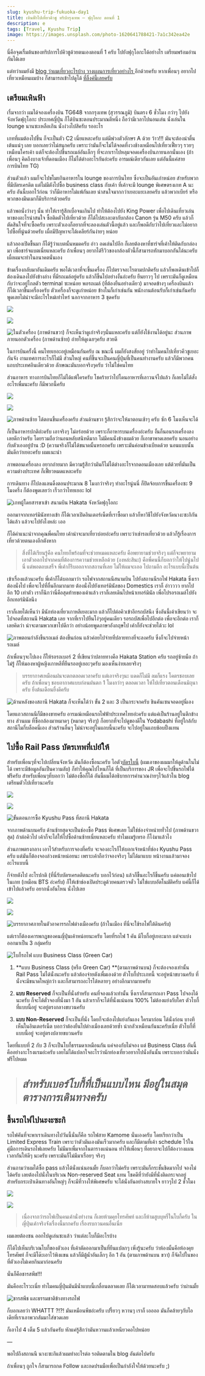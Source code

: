 ```yaml
---
slug: kyushu-trip-fukuoka-day1
title: เหินฟ้าไปเที่ยวคิวชู ทริปกรุงเทพ — ฟุกุโอกะ ตอนที่ 1
description: e
tags: [Travel, Kyushu Trip]
image: https://images.unsplash.com/photo-1620641788421-7a1c342ea42e
---
```



<OptimizedImage src="ad596a4c522fbf861b6d872293c5aedd_eh06dm" />

นี่คือจุดเรื่มต้นของทริปการไปคิวชูด้วยตนเองตอนที่ 1 ครับ ไปยังฟุกุโอกะได้อย่างไร
เตรียมพร้อมอ่านกันได้เลย

แต่ทว่าผมยังมี [blog ว่าผมเที่ยวอะไรบ้าง วางแผนการเที่ยวอย่างไร ](https://medium.com/@son9912/รีวิว-เที่ยวเกาะคิวชูคนเดียว-ละเอียดเว่อร์-47bba7bd7980)อีกด้วยครับ หากเพื่อนๆ อยากไปเที่ยวเหมือนผมบ้าง ก็สามารถเข้าไปดูได้ [ที่ลิ้งค์นี้เลยครับ](https://medium.com/@son9912/รีวิว-เที่ยวเกาะคิวชูคนเดียว-ละเอียดเว่อร์-47bba7bd7980)

<!--truncate-->

## เตรียมเหินฟ้า

เรื่มจากว่า ผมได้จองเครื่องบิน TG648 จากกรุงเทพ (สุวรรณภูมิ) บินตรง 6 ชั่วโมง กว่าๆ ไปยังจังหวัดฟุกุโอกะ ประเทศญี่ปุ่น
ก็ได้บินซะตอนประมาณตีหนึ่ง ถือว่ามีเวลาไปนอนเล่น นั่งเล่นใน lounge นานซะเหลือเกิน นั่งง่วงไปสิครับ รออะไร

เกทที่ผมต้องไปขึ้น ก็จะเป็นตัว C2 เนี่ยแหละครับ แต่มีพ่วงตัวอักษร A ด้วย ว้าว!!! มันจะต้องน่าตื่นเต้นแน่ๆ เลย บอกเลยว่าไม่สนุกครับ
เพราะว่ามันก็จะไม่ได้จอดที่งวงช้างเหมือนไปเที่ยวเฟี้ยวๆ รวยๆ เหมือนใครเค้า แต่ก็จะต้องไปขึ้นรถเมล์อันเล็กๆ ที่จะภาเราไปหลุมจอดเครื่องบินภายนอกนั่นเอง (ถ้าเพื่อนๆ คิดถึงบางเจ้าที่ดอนเมือง ก็ไม่ได้ต่างอะไรกันอ่ะครับ อารมณ์เดียวกันเลย แต่อันนี้แค่สายการบินไทย TG)

<OptimizedImage
    src="92aa7eeba8a5c3cfb8e210dcc5179c30"
    alt="หน้าเกท C2A ตัวเกทก็ต้องลงไป 1 ชั้น ไปรอของจริงครับ"
/>

ส่วนตัวแล้ว ผมก็จะไปขโมยกินอาหารใน lounge ของการบินไทย ซึ่งจะเป็นอันเก่าหน่อย สำหรับพวกที่มีบัตรเครดิต แต่ไม่มีตังไปซื้อ business class กับเค้า ที่เค้าจะมี lounge พิเศษตรงเกท A นะครับ อันนี้บอกไว้ก่อน ว่าก็มีอาหารไม่แพ้กันเลย น่าสนใจมากกว่าเยอะแยะเลยครับ แล้วพวกเบียร์ หรือพวกของมึนเมาก็มีบริการด้วยครับ

<Gallery>
    <OptimizedImage
        src="8026256568efed98676076c53f4e482d_yrmg6f"
        alt="ภาพส่วนหนึ่งของอาหารใน lounge ครับ"
    />
    <OptimizedImage
        src="c31280a4b7645e77194c57a01e0c1da2_ft0ifl"
        alt="และนี่ก็เป็นเครื่องดื่มฟรีเฉพาะลูกค้าเลาวนจ์การบินไทยครับ"
    />
</Gallery>

<Gallery>
    <OptimizedImage src="3f6251ab3640ff0e847689cac39eda39_oapmuz" />
    <OptimizedImage
        src="eadd9549185641394daca667815dedea_wsxfab"
        alt="อันนี้เป็นภายใน lounge สังเกตดีๆ ก็คือหน้าเกท C2A ที่ผมจะไปขึ้นเนี่ยแหละ"
    />
</Gallery>

แล้วพอนั่งว่างๆ นั้น ทำให้เรารู้สึกเบื่อจนเกินไป ทำให้ต้องไปยัง King Power เพื่อไปเดินเที่ยวเล่น หาของอะไรน่าสนใจ ซื้อติดตัวไปเที่ยวด้วย ก็ได้ไปสะเอะตากับกล้อง Canon รุ่น M50 ครับ แล้วก็ตัดสินใจที่จะซื้อครับ เพราะตัวเองก็อยากที่จะลองเล่นตัวนี้อยู่แล้ว และก็พอดีกับว่าไปเที่ยวและไม่อยากไปซื้อที่นู่นด้วยครับ เผื่อมีปัญหาจะได้เคลียร์กันง่ายๆ หน่อย

<Gallery>
    <OptimizedImage src="2b096b1dabb87015c22f9d6736b7044a_c37hfn" />
    <OptimizedImage src="8cfbe31c5a40fc200a9bab927150f992_lkwbk3" />
    <OptimizedImage src="f823775cd20a1b18b49170ee187c539c_knuclq" />
</Gallery>

แล้วลองเปิดขื้นมา ก็ได้รู้ว่าแบตนั้นหมดครับ อ่าว อดเล่นไปอีก ก็เลยต้องหาที่ชาร์จที่เค้าให้ติดกับกล่องมา เพื่อชาร์จแบตเนี่ยแหละครับ ถ้าเพื่อนๆ อยากได้รีวิวของกล้องตัวนี้ก็สามารถทักมาบอกกันได้นะครับ เผื่อผมจะทำในอนาคตนั่นเอง

ข้ามเรื่องกลับมาอันเดิมครับ พอได้เวลาที่จะขึ้นเครื่อง ก็ไปตรวจอะไรตามปกติครับ แล้วก็พอเดินเข้าไปก็ต้องเดินลงไปยังข้างล่าง ที่มีรถเมล์อยู่ครับ แล้วก็ขึ้นไปอย่างงั้นอ่ะครับ ยืนยาวๆ ไป เพราะมันก็ดูเหมือนกับว่าจะอยู่ไกลตัว terminal ซะหน่อย พอรถเมล์ (ที่ต้องยืนอย่างเดียว) มาจอดข้างๆ เครื่องบินแล้ว ก็ได้เวลาขึ้นเครื่องครับ ตัวเครื่องก็จะดูเก่าหน่อย ข้างในก็เก่าเช่นกัน พนักงานต้อนรับก็เก่าเช่นกันครับ พูดเลยไม่น่าจะมีอะไรใหม่เท่าไหร่ นอกจากอาหาร 3 ชุดครับ

<OptimizedImage src="" />
<OptimizedImage src="" />

![](https://cdn-images-1.medium.com/max/12000/1*0LQTkFEw6Qe6Fd9adZZ8SA.jpeg)

![](https://cdn-images-1.medium.com/max/12000/1*NNkRo5GzLivluZrpk1foaw.png)

![ในตัวเครื่อง (ภาพด้านขวา) ก็จะเห็นว่าดูเก่าจริงๆนั่นแหละครับ แต่ก็ยังใช้งานได้อยู่นะ ส่วนภาพภายนอกตัวเครื่อง (ภาพด้านซ้าย) ถ่ายให้ดูเฉยๆครับ สวยดี](https://cdn-images-1.medium.com/max/9216/1*LVyNnSQzjuANFsGiuv5Vog.jpeg)

ในการบินครั้งนี้ คนไทยเยอะอยู่เหมือนกันครับ ณ ขณะนี้ ผมก็ยังสงสัยอยู่ ว่าทำไมคนไปเที่ยวคีวชูเยอะกันจัง งานเทศการอะไรก็ไม่มี ส่วนใหญ่ คนที่ขึ้นจะเป็นคนญี่ปุ่นที่เป็นคนทำงานครับ แล้วก็มีพวกคนแถบประเทศอินเดียวด้วย ลักษณะมันบอกจริงๆครับ ว่าไม่ใช่คนไทย

ส่วนอาหาร ทางการบินไทยก็ไม่ได้แพ้ใครครับ โชคร้ายว่าไปโดนอาหารที่เลาวนจ์ไปแล้ว ก็เลยไม่ได้สั่งอะไรเพื่มนะครับ ก็มีพวกนี้ครับ

<OptimizedImage src="" />

<OptimizedImage src="" />

![](https://cdn-images-1.medium.com/max/5952/1*d6-6Qms2zFH9Y6OL3t_GlQ.jpeg)

![](https://cdn-images-1.medium.com/max/5952/1*aXA9S8CafZ0DFo0ubaiDfg.jpeg)

<OptimizedImage src="" />

![ภาพด้านซ้าย ได้ตอนขึ้นเครื่องครับ ส่วนด้านขวา รู้สึกว่าจะให้มาตอนเช้าๆ ครับ ซัก
6 โมงเห็นจะได้](https://cdn-images-1.medium.com/max/3200/1*1rAMn38niN_K65V5825jVA.png)

ก็เป็นอาหารปกติอ่ะครับ เอาจริงๆ ไม่อร่อยด้วย เพราะก็อาหารบนเครื่องอ่ะครับ งั้นก็นอนรอเครื่องลงเลยดีกว่าครับ โดยรวมถือว่านอนหลับสนิทดีมาก ไม่มีคนนั่งข้างผมด้วย ก็เอาขาพาดเลยครับ นอนอย่างกับตัวเองอยู่บ้่าน :D (ความจริงก็ไม่ได้ขนาดนั้นหรอกครับ เพราะมันค่อนข้างเบียดด้วย นอนแบบนั้นมันดีกว่าเยอะครับ ผมแนะนำ

ภาพตอนเครื่องลง อยากถ่ายมาก มีความรู้สึกว่ามันก็ไม่ได้ต่างอะไรจากดอนเมืองเลย แต้ด้วยที่มันเป็นความต่างประเทศ ก็เฟี้ยวหมดแหละครับ

การเดินทาง ก็ไปลงแลนดิ้งตอนประมาณ 8 โมงกว่าจริงๆ ทำอะไรนู่นนี่ ก็ปิดจ้อบการขื้นเครื่องซะ 9 โมงครึ่ง ก็ต้องพูดเลยว่า เร็วกว่าไทยเยอะ lol

<OptimizedImage src="" />

![เกทผู้โดยสารขาเข้า สนามบิน Hakata จังหวัดฟุกุโอกะ](https://cdn-images-1.medium.com/max/5952/1*seD7krsr84sWcV3PCXTHAw.jpeg)

ออกมาจากเทอร์มินัลทางเข้า ก็ได้เวลาเปิดอินเตอร์เน็ตที่เราซื้อมา แล้วก็หาวิธีไปยังจังหวัดนางะซะกิกันได้แล้ว แล้วจะไปยังไงหล่ะ เออ

ก็ได้คำแนะนำจากคุณพี่คนไทย เค้าน่าจะมาเที่ยวบ่อยอ่ะครับ เพราะว่าเช่ารถเที่ยวด้วย แล้วก็รู้เรื่องการเที่ยวด้วยตนเองอีกตังหาก

> สึ่งที่ได้เรียนรู้คือ คนไทยก็พร้อมที่จะช่วยหมดแหละครับ คือพยายามช่วยจริงๆ แต่ก็จะพยายามเอาตัวออกไปจากคนที่ต้องการความช่วยเหลือด้วย (งงหล่ะสินะ) คือพี่คนนี้ก็บอกว่าให้ไปนู่นไปนี่ แต่พอตอบเสร็จ พี่เค้าก็รีบออกจากสถานที่เลย ไม่ให้ผมจะเออ ไปถามอีก อะไรแบบนี้เป็นต้น

เข้าเรื่องแล้วนะครับ พี่เค้าก็ได้บอกมาว่า รถไฟจากสถานนีสนามบิน ไปยังสถานนีรถไฟ Hakata ซึ่งเราต้องนั่งไป เพื่อจะไปที่อื่นอีกมากมาย ต้องนั่งไปยังเทอร์มินัลของ Domestics เราก็ อ่าวววว ยากไปอีก 10 เท่าตัว เราก็นึกว่านี่คือสุดท้ายของเค้าแล้ว เราก็เลยเดินไปหน้าเทอร์มินัล เพื่อไปรอรถเมล์ไปยังอีกเทอร์มินัลนึง

เราก็เลยได้เห็นว่า มีนักท่องเที่ยวเกาหลีเยอะมาก แล้วก็ไปต่อคิวเข้าอีกรถบัสนึง ซึ่งอันนี้เค้าเขียนว่า จะไปจอดที่สถานนี Hakata เลย จากที่เราไปยืนโง่ๆอยู่คนเดียว รอรถบัสเพื่อไปอีกต่อ เพื่อจะอีกต่อ เราก็เลยคิดว่า น่าจะตามพวกเขาไปดีกว่า อย่างน้อยพูดภาษาอังกฤษไป เค้าก็ยังจะช่วยได้วะ lol

![ภาพตอนกำลังขึ้นรถเมล์ ต้องขึ้นก่อน แล้วค่อยไปจ่ายที่ปลายทางที่จะลงครับ ซึ่งก็จะไปจ่ายหน้ารถเมล์](https://cdn-images-1.medium.com/max/5952/1*DKEjJdf-yCuoO5nQYV0sKw.jpeg)

ถ้าเพื่อนๆจะไปเอง ก็ให้รอรถเบอร์ 2 ที่เขียนว่าปลายทางคือ Hakata Station ครับ รถอยู่ซ้ายมือ ถ้าไม่รู้ ก็ให้มองหาผู้หญิงเกาหลีที่ยืนรออยู่เยอะๆครับ มองเห็นง่ายเลยจริงๆ

> บรรยากาศเหมือนฝนจะตกตลอดเวลาครับ แต่เอาจริงๆนะ แดดก็ไม่มี ลมก็แรง โคตรชอบเลยครับ ถ้าเพื่อนๆ ชอบอากาศแบบก่อนฝนตก 1 โมงกว่าๆ ตลอดเวลา ให้ไปเที่ยวตอนเดือนมิถุนาครับ ยึ่งต้นเดือนยื่งดีครับ

![ด้านหลังของสถานี Hakata ก็จะเห็นได้ว่า ขั้น 2 และ 3 เป็นกระจกครับ ชินคันเซนจอดอยู่นี่เอง](https://cdn-images-1.medium.com/max/9216/1*n4pwFMbVmf9flAvRQD6X_g.jpeg)

โดยแถวสถานนีก็มีของขายครับ อารมณ์เหมือนรถไฟฟ้าประเทศไทยอ่ะครับ แต่แค่เป็นร้านอยู่ในตึกข้างทาง ส่วนผม ที่ซื้อกล้องมาหมาดๆ (หมาดๆ จริงๆ) ก็อยากที่จะไปดูของดีใน Yodabashi ที่อยู่ใกล้กับสถานีไมกี่บล็อคนี่เอง ส่วนร้านอื่นๆ ไม่น่าจะอยู่ในแถบนี้นะครับ จะไปอยู่ในแถบช้อบปิ้งแทน

## ไปซื้อ Rail Pass บัตรเทพที่เปย์ให้

สำหรับเพื่อนๆที่จะไปเปลี่ยนจังหวัด มันก็ต้องซื้อนะครับ ไอตัว[บัตรใบนี้](https://www.japan-guide.com/e/e2361_05.html) (ผมเอาของผมมาให้ดูด้านในไม่ได้ เพราะมีข้อมูลอันเป็นความลับ) ก็ทำให้คุณไปไหนก็ได้ ที่เป็นบริการของ JR เพื่อจะไปขึ้นรถไฟได้ฟรีครับ สำหรับเพื่อนๆที่บอกว่า ไม่ต้องซื้อก็ได้ อันนี้ผมได้อธิบายการคำนวณง่ายๆไว้แล้วใน blog เตรียมตัวไปเที่ยวนะครับ

<OptimizedImage src="" />

<OptimizedImage src="" />

![](https://cdn-images-1.medium.com/max/9216/1*Ns58-F4RVpNgqgmeV_hF0w.jpeg)

![](https://cdn-images-1.medium.com/max/9216/1*j9GbQgvdzuTGeHLOpqqT4g.jpeg)

<OptimizedImage src="" />

![ขั้นตอนการซื้อ Kyushu Pass ที่สถานี Hakata](https://cdn-images-1.medium.com/max/9216/1*pOlN-zg7jS4LQs7dRXUFgw.jpeg)

จากภาพด้านบนครับ ด้านซ้ายสุดจะเป็นช่องซื้อ Pass พิเศษเลย ไม่ใช่ช่องจำหน่ายทั่วไป (ภาพด้านขวาสุด) ถ้าต่อคิวไป เค้าก็จะไล่ให้ไปซื้อด้านซ้ายเนี่ยแหละครับ ทำไมผมรู้เหรอ ก็โง่มาแล้วไง

ส่วนภาพตรงกลาง เอาไว้สำหรับการจองที่ครับ จะจองอะไรก็ให้บอกเจ้าหน้าที่ช่อง Kyushu Pass ครับ แต่มันก็ต้องจองล่วงหน้าหน่อยนะ เพราะเค้าถือว่าจองจริงๆ ไม่ได้มาแบบ หน้างานแล้วมาจอง อะไรแบบนี้

ก็จ่ายตังไป อะไรปกติ (ที่นี่รับบัตรเครดติตนะครับ บอกไว้ก่อน) แล้วก็ขื้นอะไรก็ขึ้นครับ แค่ตอนเข้าไปในเกท (เหมือน BTS อ่ะครับ) ก็ให้เข้าช่องเปิดประดูด้วยคนตรวจตั๋ว ไม่ใช่แบบอัตโนมัติครับ แค่นี้ก็ได้เข้าไปแล้วครับ อยากนั่งอันไหน นั่งไปเลย

![](https://cdn-images-1.medium.com/max/9216/1*GJ3B13-Kz1EjuZ2KBYbXIA.jpeg)

![](https://cdn-images-1.medium.com/max/9216/1*pv6vuaI6I0aO-fDoGk98yQ.jpeg)

![บรรยากาศภายในตัวอาคารรถไฟต่างเมืองครับ (ถ้าในเมือง ที่นี่จะใช้รถไฟใต้ดินครับ)](https://cdn-images-1.medium.com/max/9216/1*haAr24mdGIXLoGaToAF82A.jpeg)

แต่เราก็ต้องเคารพกฎของคนญี่ปุ่นเค้าหน่อยนะครับ โดยที่รถไฟ 1 คัน มีโบกี้อยู่เยอะมาก แต่จะแบ่งออกมาเป็น 3 กลุ่มครับ

![โบกี้รถไฟ แบบ Business Class (Green Car)](https://cdn-images-1.medium.com/max/9216/1*B3MUbuhaQ-MSpDE-PXuqqg.jpeg)

1.  **แบบ Business Class (หรือ Green Car) **(ตามภาพด้านบน) ก็จะต้องจองเท่านั้น Rail Pass ไม่ได้นั่งนะครับ แล้วต้องจ่ายตังเพื่มเองด้วย ตัวโบกี้ประเภทนี้ จะอยู่หน้าขบวนครับ ที่นั่งจะมีขนาดใหญ่กว่า และก็สามารถอะไรได้หลายๆ อย่างอีกมากมายครับ

2.  **แบบ Reserved** ก็จะเป็นที่นั่งสำหรับ คนที่จองแล้วเท่านั้น ซึ่งเราก็สามารถเอา Pass ไปจองได้นะครับ ก็จะได้ตั๋วจองที่นั่งมา 1 อัน แล้วเราก็จะได้ที่นั่งแน่นอน 100% ไม่ต้องแย่งกับใคร ตัวโบกี้ที่แบบนี้อยู่ จะอยู่ตรงกลางขบวนครับ

3.  **แบบ Non-Reserved** ก็จะเป็นที่นั่ง โดยก็จะต้องไปแย่งกันเอง ใครมาก่อน ได้นั่งก่อน บางทีเห็นในอินเตอร์เน็ต บอกว่าต้องยืนไปต่างเมืองเลยด้วยซ้ำ น่ากลัวเหมือนกันนะครับเนี่ย ตัวโบกี้ที่แบบนี้อยู่ จะอยู่ตรงปลายขบวนครับ

โดยที่แบบที่ 2 กับ 3 ก็จะเป็นโบกี้ธรรมดาเหมือนกัน แค่จองกับไม่จอง แต่ Business Class อันนี้คืออย่างกะโรงแรมอ่ะครับ เลยไม่ได้แปลกใจอะไรว่านักท่องเที่ยวอยากไปนั่งอันนั้น เพราะบอกว่ามันนั่งฟรีไปหมด

> # _สำหรับเบอร์โบกี้ที่เป็นแบบไหน มีอยู่ในสมุดตารางการเดินทางครับ_

## ขึ้นรถไฟไปนะงะซะกิ

รถไฟคันที่จะพาเราเดินทางไปวันนี้นั่นก็คือ รถไฟสาย Kamome นั่นเองครับ โดยเรียกว่าเป็น Limited Express Train เพราะว่าตัวมันเองมันเร็วมากครับ และก็มีตามที่เค้า schedule ไว้ในคู่มือการเดินรถไฟเลยครับ ไม่มีมาเพื่มจากในตารางแน่นอน ทำให้เพื่อนๆ ที่อยากจะไปก็ต้องวางแผนเวลากันให้ดีๆ นะครับ เพราะมันก็ไม่มีมาเรื่อยๆ จริงๆ

ส่วนถามว่าผมได้ซื้อ pass แล้วได้นั่งแน่นอนมั้ย ก็บอกว่าไม่ครับ เพราะมันก็กระชั้นชิดมากไป จองไม่ได้ครับ เลยต้องไปนั่งในบริเวณ Non-reserved Seat แทน โชคดีที่ว่ายังมีที่นั่งติดกระจกอยู่ สำหรับกระเป๋าเดินทางอันใหญ่ๆ ก็จะมีที่วางให้พิเศษครับ จะได้นั่งกันอย่างสบายใจ ยาวๆไป 2 ชั่วโมง

![](https://cdn-images-1.medium.com/max/9216/1*FHLvRJhyo1i_04sitpJMIQ.jpeg)

![](https://cdn-images-1.medium.com/max/9216/1*6v_iEzXAX79qkRCntCG7TQ.jpeg)

> เนื่องจากว่ารถไฟเป็นคนเค้านั่งทำงาน ก็เลยห้ามคุยโทรศัพท์ และก็ห้ามสูบบุหรี่ในโบกี้ครับ ในญี่ปุ่นเค้าจริงจังเรื่องนี้มากครับ เรื่องรบกวนคนอื่นเนี่ย

ผมเลยต้องซน ออกไปดูเล่นซะแล้ว ว่าแต่ละโบกี้มีอะไรบ้าง

ก็ได้ไปเห็นบริเวณโบกี้ของตัวเอง ที่เค้าตัดออกมาเป็นที่ยืนแปลกๆ เพิ่งรู้นะครับ ว่าห้องนั้นคือห้องคุยโทรศัพท์ ก็จะมีโต๊ะเอาไว้พิงแขน แล้วก็มีตู้น้ำอันเล็กๆ อีก 1 อัน (ตามภาพด้านบน ขวา) ก็จัดไปในของที่ตัวเองไม่เคยกินมาก่อนครับ

นั่นก็คือชารสพีช!!!

มันคืออะไรวะเนี่ย ทำไมคนญี่ปุ่นมันมีน้ำแบบนี้เกลื่อนตลาดเลย ก็ได้เวลามาทดสอบแล้วครับ ว่าผ่านมั้ย

![ชารสพีช และธรรมชาติข้างทางรถไฟ](https://cdn-images-1.medium.com/max/9216/1*46oDDSM_rsnfo-QNvDAnFw.jpeg)

ก็บอกเลยว่า WHATTT ?!?! มันเหมือนพีชอ่ะครับ เปรี้ยวๆ หวานๆ เราก็ เออออ มันก็คล้ายๆกับไอเดียที่เราเอาพวกส้มมาใส่ขวดเลย

ก็เอาไป 4 เต็ม 5 แล้วกันครับ หักแค่รู้สึกว่ามันหวานแล้วเหนียวคอไปหน่อย

—

พอไปถึงสถานนี นางะซะกิแล้วผมทำอะไรต่อ รอติดตามใน blog อันต่อไปครับ

ถ้าเพื่อนๆ ถูกใจ ก็สามารถกด Follow และกดปรมมือเพื่อเป็นกำลังใจให้ด้วยนะครับ ;)
